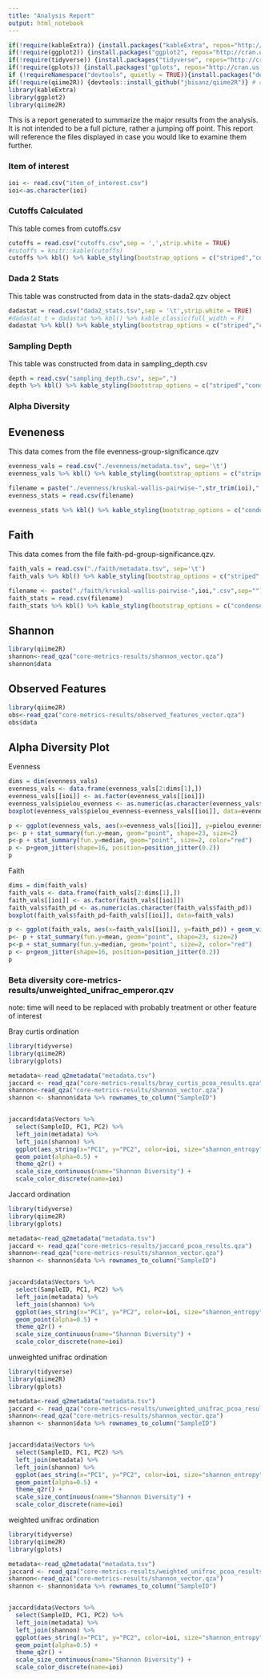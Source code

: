 ```yaml
---
title: "Analysis Report"
output: html_notebook
---
```

```r
if(!require(kableExtra)) {install.packages("kableExtra", repos="http://cran.us.r-project.org")}
if(!require(ggplot2)) {install.packages("ggplot2", repos="http://cran.us.r-project.org")}
if(!require(tidyverse)) {install.packages("tidyverse", repos="http://cran.us.r-project.org")}
if(!require(gplots)) {install.packages("gplots", repos="http://cran.us.r-project.org")}
if (!requireNamespace("devtools", quietly = TRUE)){install.packages("devtools")}
if(!require(qiime2R)) {devtools::install_github("jbisanz/qiime2R")} # current version is 0.99.20
library(kableExtra)
library(ggplot2)
library(qiime2R)
```
This is a report generated to summarize the major results from the analysis. It is not intended to be a full picture, rather a jumping off point. This report will reference the files displayed in case you would like to examine them further.

### Item of interest
```r
ioi <- read.csv("item_of_interest.csv")
ioi<-as.character(ioi)
```

### Cutoffs Calculated 
This table comes from cutoffs.csv
```r
cutoffs = read.csv("cutoffs.csv",sep = ',',strip.white = TRUE)
#cutoffs = knitr::kable(cutoffs)
cutoffs %>% kbl() %>% kable_styling(bootstrap_options = c("striped","condensed","responsive"))
```

### Dada 2 Stats
This table was constructed from data in the stats-dada2.qzv object
```r
dadastat = read.csv("dada2_stats.tsv",sep = '\t',strip.white = TRUE)
#dadastat_t = dadastat %>% kbl() %>% kable_classic(full_width = F)
dadastat %>% kbl() %>% kable_styling(bootstrap_options = c("striped","condensed","responsive")) 
```

### Sampling Depth
This table was constructed from data in sampling_depth.csv
```r
depth = read.csv("sampling_depth.csv", sep=",")
depth %>% kbl() %>% kable_styling(bootstrap_options = c("striped","condensed","responsive"))
```

### Alpha Diversity

## Eveneness
This data comes from the file evenness-group-significance.qzv
```r
evenness_vals = read.csv("./evenness/metadata.tsv", sep='\t')
evenness_vals %>% kbl() %>% kable_styling(bootstrap_options = c("striped","condensed","responsive"))
```

```r

filename = paste("./evenness/kruskal-wallis-pairwise-",str_trim(ioi),".csv", sep = "")
evenness_stats = read.csv(filename)

evenness_stats %>% kbl() %>% kable_styling(bootstrap_options = c("condensed","responsive"))
```

## Faith
This data comes from the file faith-pd-group-significance.qzv.
```r
faith_vals = read.csv("./faith/metadata.tsv", sep='\t')
faith_vals %>% kbl() %>% kable_styling(bootstrap_options = c("striped","condensed","responsive"))
```
```r
filename <- paste("./faith/kruskal-wallis-pairwise-",ioi,".csv",sep="")
faith_stats = read.csv(filename)
faith_stats %>% kbl() %>% kable_styling(bootstrap_options = c("condensed","responsive"))
```

## Shannon
```r
library(qiime2R)
shannon<-read_qza("core-metrics-results/shannon_vector.qza")
shannon$data
```
## Observed Features
```r
library(qiime2R)
obs<-read_qza("core-metrics-results/observed_features_vector.qza")
obs$data
```
## Alpha Diversity Plot 

Evenness 
```r
dims = dim(evenness_vals)
evenness_vals <- data.frame(evenness_vals[2:dims[1],])
evenness_vals[[ioi]] <- as.factor(evenness_vals[[ioi]])
evenness_vals$pielou_evenness <- as.numeric(as.character(evenness_vals$pielou_evenness))
boxplot(evenness_vals$pielou_evenness~evenness_vals[[ioi]], data=evenness_vals, xlab = ioi)

p <- ggplot(evenness_vals, aes(x=evenness_vals[[ioi]], y=pielou_evenness)) + geom_violin()+ geom_boxplot(width=0.1)
p<- p + stat_summary(fun.y=mean, geom="point", shape=23, size=2)
p<-p + stat_summary(fun.y=median, geom="point", size=2, color="red")
p <- p+geom_jitter(shape=16, position=position_jitter(0.2))
p
```
Faith
```r
dims = dim(faith_vals)
faith_vals <- data.frame(faith_vals[2:dims[1],])
faith_vals[[ioi]] <- as.factor(faith_vals[[ioi]])
faith_vals$faith_pd <- as.numeric(as.character(faith_vals$faith_pd))
boxplot(faith_vals$faith_pd~faith_vals[[ioi]], data=faith_vals)

p <- ggplot(faith_vals, aes(x=faith_vals[[ioi]], y=faith_pd)) + geom_violin()+ geom_boxplot(width=0.1)
p<- p + stat_summary(fun.y=mean, geom="point", shape=23, size=2)
p<-p + stat_summary(fun.y=median, geom="point", size=2, color="red")
p <- p+geom_jitter(shape=16, position=position_jitter(0.2))
p
```
### Beta diversity core-metrics-results/unweighted_unifrac_emperor.qzv 
note: time will need to be replaced with probably treatment or other feature of interest

Bray curtis ordination

```r
library(tidyverse)
library(qiime2R)
library(gplots)

metadata<-read_q2metadata("metadata.tsv")
jaccard <- read_qza("core-metrics-results/bray_curtis_pcoa_results.qza")
shannon<-read_qza("core-metrics-results/shannon_vector.qza")
shannon <- shannon$data %>% rownames_to_column("SampleID")


jaccard$data$Vectors %>%
  select(SampleID, PC1, PC2) %>%
  left_join(metadata) %>%
  left_join(shannon) %>%
  ggplot(aes_string(x="PC1", y="PC2", color=ioi, size="shannon_entropy"))+
  geom_point(alpha=0.5) +
  theme_q2r() +
  scale_size_continuous(name="Shannon Diversity") +
  scale_color_discrete(name=ioi)

```

Jaccard ordination

```r
library(tidyverse)
library(qiime2R)
library(gplots)

metadata<-read_q2metadata("metadata.tsv")
jaccard <- read_qza("core-metrics-results/jaccard_pcoa_results.qza")
shannon<-read_qza("core-metrics-results/shannon_vector.qza")
shannon <- shannon$data %>% rownames_to_column("SampleID")


jaccard$data$Vectors %>%
  select(SampleID, PC1, PC2) %>%
  left_join(metadata) %>%
  left_join(shannon) %>%
  ggplot(aes_string(x="PC1", y="PC2", color=ioi, size="shannon_entropy"))+
  geom_point(alpha=0.5) +
  theme_q2r() +
  scale_size_continuous(name="Shannon Diversity") +
  scale_color_discrete(name=ioi)

```

unweighted unifrac ordination

```r
library(tidyverse)
library(qiime2R)
library(gplots)

metadata<-read_q2metadata("metadata.tsv")
jaccard <- read_qza("core-metrics-results/unweighted_unifrac_pcoa_results.qza")
shannon<-read_qza("core-metrics-results/shannon_vector.qza")
shannon <- shannon$data %>% rownames_to_column("SampleID")


jaccard$data$Vectors %>%
  select(SampleID, PC1, PC2) %>%
  left_join(metadata) %>%
  left_join(shannon) %>%
  ggplot(aes_string(x="PC1", y="PC2", color=ioi, size="shannon_entropy"))+
  geom_point(alpha=0.5) +
  theme_q2r() +
  scale_size_continuous(name="Shannon Diversity") +
  scale_color_discrete(name=ioi)

```
weighted unifrac ordination

```r
library(tidyverse)
library(qiime2R)
library(gplots)

metadata<-read_q2metadata("metadata.tsv")
jaccard <- read_qza("core-metrics-results/weighted_unifrac_pcoa_results.qza")
shannon<-read_qza("core-metrics-results/shannon_vector.qza")
shannon <- shannon$data %>% rownames_to_column("SampleID")


jaccard$data$Vectors %>%
  select(SampleID, PC1, PC2) %>%
  left_join(metadata) %>%
  left_join(shannon) %>%
  ggplot(aes_string(x="PC1", y="PC2", color=ioi, size="shannon_entropy"))+
  geom_point(alpha=0.5) +
  theme_q2r() +
  scale_size_continuous(name="Shannon Diversity") +
  scale_color_discrete(name=ioi)

```
